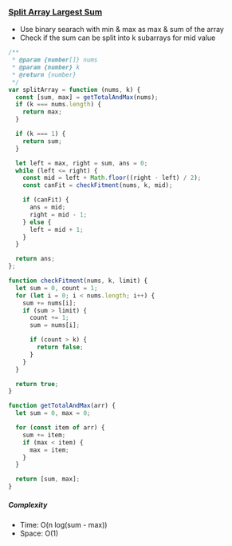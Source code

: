 ### [Split Array Largest Sum](https://leetcode.com/problems/split-array-largest-sum/description/)

- Use binary searach with min & max as max & sum of the array
- Check if the sum can be split into k subarrays for mid value

```js copy
/**
 * @param {number[]} nums
 * @param {number} k
 * @return {number}
 */
var splitArray = function (nums, k) {
  const [sum, max] = getTotalAndMax(nums);
  if (k === nums.length) {
    return max;
  }

  if (k === 1) {
    return sum;
  }

  let left = max, right = sum, ans = 0;
  while (left <= right) {
    const mid = left + Math.floor((right - left) / 2);
    const canFit = checkFitment(nums, k, mid);

    if (canFit) {
      ans = mid;
      right = mid - 1;
    } else {
      left = mid + 1;
    }
  }

  return ans;
};

function checkFitment(nums, k, limit) {
  let sum = 0, count = 1;
  for (let i = 0; i < nums.length; i++) {
    sum += nums[i];
    if (sum > limit) {
      count += 1;
      sum = nums[i];

      if (count > k) {
        return false;
      }
    }
  }

  return true;
}

function getTotalAndMax(arr) {
  let sum = 0, max = 0;

  for (const item of arr) {
    sum += item;
    if (max < item) {
      max = item;
    }
  }

  return [sum, max];
}
```

##### Complexity

- Time: O(n log(sum - max))
- Space: O(1)
